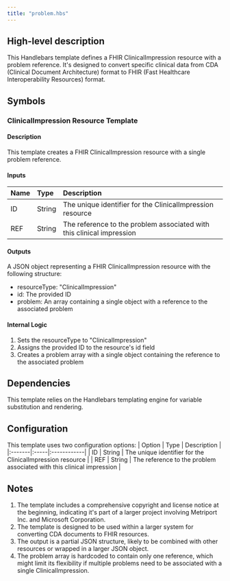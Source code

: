 ```yaml
---
title: "problem.hbs"
---
```


## High-level description
This Handlebars template defines a FHIR ClinicalImpression resource with a problem reference. It's designed to convert specific clinical data from CDA (Clinical Document Architecture) format to FHIR (Fast Healthcare Interoperability Resources) format.

## Symbols

### ClinicalImpression Resource Template
#### Description
This template creates a FHIR ClinicalImpression resource with a single problem reference.

#### Inputs
| Name | Type | Description |
|:-----|:-----|:------------|
| ID | String | The unique identifier for the ClinicalImpression resource |
| REF | String | The reference to the problem associated with this clinical impression |

#### Outputs
A JSON object representing a FHIR ClinicalImpression resource with the following structure:
- resourceType: "ClinicalImpression"
- id: The provided ID
- problem: An array containing a single object with a reference to the associated problem

#### Internal Logic
1. Sets the resourceType to "ClinicalImpression"
2. Assigns the provided ID to the resource's id field
3. Creates a problem array with a single object containing the reference to the associated problem

## Dependencies
This template relies on the Handlebars templating engine for variable substitution and rendering.

## Configuration
This template uses two configuration options:
| Option | Type | Description |
|:-------|:-----|:------------|
| ID | String | The unique identifier for the ClinicalImpression resource |
| REF | String | The reference to the problem associated with this clinical impression |

## Notes
1. The template includes a comprehensive copyright and license notice at the beginning, indicating it's part of a larger project involving Metriport Inc. and Microsoft Corporation.
2. The template is designed to be used within a larger system for converting CDA documents to FHIR resources.
3. The output is a partial JSON structure, likely to be combined with other resources or wrapped in a larger JSON object.
4. The problem array is hardcoded to contain only one reference, which might limit its flexibility if multiple problems need to be associated with a single ClinicalImpression.